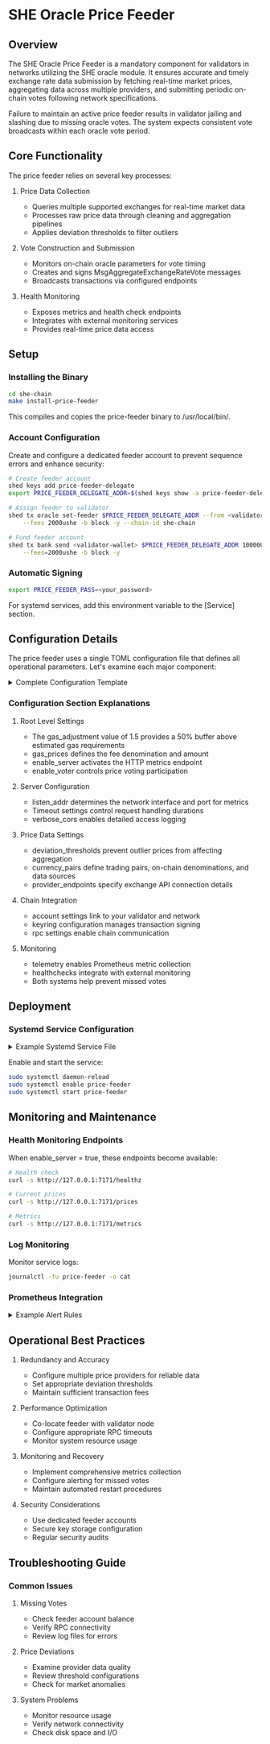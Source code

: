 # SHE Oracle Price Feeder

## Overview

The SHE Oracle Price Feeder is a mandatory component for validators in networks utilizing the SHE oracle module. It ensures accurate and timely exchange rate data submission by fetching real-time market prices, aggregating data across multiple providers, and submitting periodic on-chain votes following network specifications.

Failure to maintain an active price feeder results in validator jailing and slashing due to missing oracle votes. The system expects consistent vote broadcasts within each oracle vote period.

## Core Functionality

The price feeder relies on several key processes:

1. Price Data Collection

   - Queries multiple supported exchanges for real-time market data
   - Processes raw price data through cleaning and aggregation pipelines
   - Applies deviation thresholds to filter outliers

2. Vote Construction and Submission

   - Monitors on-chain oracle parameters for vote timing
   - Creates and signs MsgAggregateExchangeRateVote messages
   - Broadcasts transactions via configured endpoints

3. Health Monitoring
   - Exposes metrics and health check endpoints
   - Integrates with external monitoring services
   - Provides real-time price data access

## Setup

### Installing the Binary

```bash copy
cd she-chain
make install-price-feeder
```

This compiles and copies the price-feeder binary to /usr/local/bin/.

### Account Configuration

Create and configure a dedicated feeder account to prevent sequence errors and enhance security:

```bash copy
# Create feeder account
shed keys add price-feeder-delegate
export PRICE_FEEDER_DELEGATE_ADDR=$(shed keys show -a price-feeder-delegate)

# Assign feeder to validator
shed tx oracle set-feeder $PRICE_FEEDER_DELEGATE_ADDR --from <validator-wallet> \
    --fees 2000ushe -b block -y --chain-id she-chain

# Fund feeder account
shed tx bank send <validator-wallet> $PRICE_FEEDER_DELEGATE_ADDR 1000000ushe \
    --fees=2000ushe -b block -y
```

### Automatic Signing

```bash copy
export PRICE_FEEDER_PASS=<your_password>
```

For systemd services, add this environment variable to the [Service] section.

## Configuration Details

The price feeder uses a single TOML configuration file that defines all operational parameters. Let's examine each major component:

<details>
<summary>Complete Configuration Template</summary>

```toml copy
gas_adjustment = 1.5
gas_prices = "0.00125ushe"
enable_server = true
enable_voter = true

[server]
listen_addr = "0.0.0.0:7171"
read_timeout = "20s"
verbose_cors = true
write_timeout = "20s"

[[deviation_thresholds]]
base = "ETH"
threshold = "2"

[[currency_pairs]]
base = "ETH"
chain_denom = "ueth"
providers = ["huobi", "crypto", "coinbase", "kraken", "okx"]
quote = "USDT"

[account]
address = "FEEDER_ADDR"   # e.g. $PRICE_FEEDER_DELEGATE_ADDR
chain_id = "CHAIN_ID"     # e.g. she-testnet-2 or she-mainnet-xyz
validator = "VALIDATOR_ADDR"
prefix = "she"

[keyring]
backend = "os"
dir = "/root/.she"

[rpc]
grpc_endpoint = "localhost:9090"
rpc_timeout = "100ms"
tmrpc_endpoint = "http://localhost:26657"

[telemetry]
enable_hostname = true
enable_hostname_label = true
enable_service_label = true
enabled = true
global_labels = [["chain_id", "she-chain"]]
service_name = "price-feeder"
prometheus_retention = 60

[[provider_endpoints]]
name = "binance"
rest = "https://api1.binance.com"
websocket = "stream.binance.com:9443"

[[healthchecks]]
url = "https://hc-ping.com/your-uuid"
timeout = "5s"

gas_adjustment = 1.5
gas_prices = "0.00125ushe"
enable_server = true
enable_voter = true
provider_timeout = "500ms"

[server]
listen_addr = "0.0.0.0:7171"
read_timeout = "20s"
write_timeout = "20s"

[[deviation_thresholds]]
base = "ETH"
threshold = "2"

[[currency_pairs]]
base = "ETH"
chain_denom = "ueth"
providers = ["binance", "kraken", "coinbase"]
quote = "USDT"

[account]
address = "$PRICE_FEEDER_DELEGATE_ADDR"
chain_id = "she-chain"
validator = "VALIDATOR_ADDR"
prefix = "she"

[keyring]
backend = "os"
dir = "/root/.she"

[rpc]
grpc_endpoint = "localhost:9090"
rpc_timeout = "500ms"
tmrpc_endpoint = "<http://localhost:26657>"

[telemetry]
enabled = true
enable_hostname = true
enable_service_label = true
service_name = "price-feeder"
global_labels = [["chain_id", "she-chain"]]
prometheus_retention = 120

[[provider_endpoints]]
name = "binance"
rest = "<https://api1.binance.com>"
websocket = "stream.binance.com:9443"

[[healthchecks]]
url = "<https://hc-ping.com/your-uuid>"
timeout = "5s"
```

</details>

### Configuration Section Explanations

1. Root Level Settings

   - The gas_adjustment value of 1.5 provides a 50% buffer above estimated gas requirements
   - gas_prices defines the fee denomination and amount
   - enable_server activates the HTTP metrics endpoint
   - enable_voter controls price voting participation

2. Server Configuration

   - listen_addr determines the network interface and port for metrics
   - Timeout settings control request handling durations
   - verbose_cors enables detailed access logging

3. Price Data Settings

   - deviation_thresholds prevent outlier prices from affecting aggregation
   - currency_pairs define trading pairs, on-chain denominations, and data sources
   - provider_endpoints specify exchange API connection details

4. Chain Integration

   - account settings link to your validator and network
   - keyring configuration manages transaction signing
   - rpc settings enable chain communication

5. Monitoring
   - telemetry enables Prometheus metric collection
   - healthchecks integrate with external monitoring
   - Both systems help prevent missed votes

## Deployment

### Systemd Service Configuration

<details>
<summary>Example Systemd Service File</summary>

```ini
[Unit]
Description=SHE Price Feeder
After=network-online.target

[Service]
User=root
Type=simple
Environment="PRICE_FEEDER_PASS=YOUR_KEYRING_PASSWORD"
ExecStart=/usr/local/bin/price-feeder /root/price_feeder_config.toml
Restart=on-failure
RestartSec=3
LimitNOFILE=6553500

[Install]
WantedBy=multi-user.target
```

</details>

Enable and start the service:

```bash copy
sudo systemctl daemon-reload
sudo systemctl enable price-feeder
sudo systemctl start price-feeder
```

## Monitoring and Maintenance

### Health Monitoring Endpoints

When enable_server = true, these endpoints become available:

```bash copy
# Health check
curl -s http://127.0.0.1:7171/healthz

# Current prices
curl -s http://127.0.0.1:7171/prices

# Metrics
curl -s http://127.0.0.1:7171/metrics
```

### Log Monitoring

Monitor service logs:

```bash copy
journalctl -fu price-feeder -o cat
```

### Prometheus Integration

<details>
<summary>Example Alert Rules</summary>

```yaml copy
groups:
  - name: validator_alerts
    rules:
      - alert: OraclePriceFeedDelay
        expr: time() - she_oracle_price_timestamp > 300
        labels:
          severity: critical
```

</details>

## Operational Best Practices

1. Redundancy and Accuracy

   - Configure multiple price providers for reliable data
   - Set appropriate deviation thresholds
   - Maintain sufficient transaction fees

2. Performance Optimization

   - Co-locate feeder with validator node
   - Configure appropriate RPC timeouts
   - Monitor system resource usage

3. Monitoring and Recovery

   - Implement comprehensive metrics collection
   - Configure alerting for missed votes
   - Maintain automated restart procedures

4. Security Considerations
   - Use dedicated feeder accounts
   - Secure key storage configuration
   - Regular security audits

## Troubleshooting Guide

### Common Issues

1. Missing Votes

   - Check feeder account balance
   - Verify RPC connectivity
   - Review log files for errors

2. Price Deviations

   - Examine provider data quality
   - Review threshold configurations
   - Check for market anomalies

3. System Problems
   - Monitor resource usage
   - Verify network connectivity
   - Check disk space and I/O
